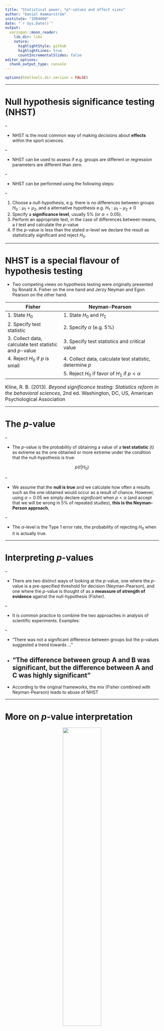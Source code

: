 ```yaml
---
title: "Statistical power, *p*-values and effect sizes"
author: "Daniel Hammarström"
institute: "IDR4000"
date: "`r Sys.Date()`"
output:
  xaringan::moon_reader:
    lib_dir: libs
    nature:
      highlightStyle: github
      highlightLines: true
      countIncrementalSlides: false
editor_options: 
  chunk_output_type: console
---
```


```r
options(htmltools.dir.version = FALSE)
```

---

# Null hypothesis significance testing (NHST)

--

- NHST is the most common way of making *decisions* about **effects** within the sport sciences.

--

- NHST can be used to assess if e.g. groups are different or regression parameters are different than zero.

--

- NHST can be performed using the following steps:

--

1. Choose a *null*-hypothesis, e.g. there is no differences between groups $H_0:\mu_1 = \mu_2$, and a alternative hypothesis e.g. $H_1:\mu_1 - \mu_2 \neq 0$
2. Specify a **significance level**, usually 5% (or $\alpha=0.05$).
3. Perform an appropriate test, in the case of differences between means, a *t* test and calculate the $p$-value 
4. If the $p$-value is less than the stated $\alpha$-level we declare the result as statistically significant and reject $H_0$.

---

# NHST is a special flavour of hypothesis testing

- Two competing views on hypothesis testing were originally presented by Ronald A. Fisher on the one hand and Jerzy Neyman and Egon Pearson on the other hand.


|Fisher     |Neyman-Pearson     |
|-----------|-------------------|
|1. State $H_0$ | 1. State $H_0$ and $H_1$                                              |  
|2. Specify test statistic  | 2. Specify $\alpha$ (e.g. 5%)   |                            
|3. Collect data, calculate test statistic and $p$-value | 3. Specify test statistics and critical value            |       
|4. Reject $H_0$ if $p$ is small | 4. Collect data, calculate test statistic, determine $p$  |
|   | 5. Reject $H_0$ if favor of $H_1$ if $p < \alpha$|


<font size = "3">
Kline, R. B. (2013). *Beyond significance testing: Statistics reform in the behavioral sciences*, 2nd ed. Washington, DC, US, American Psychological Association
</font>

---

# The $p$-value

--

- The $p$-value is the probability of obtaining a value of a **test statistic** (t) as extreme as the one obtained or more extreme under the condition that the null-hypothesis is true:

$$p(t|H_0)$$

--

- We assume that the **null is true** and we calculate how often a results such as the one obtained would occur as a result of chance. However, using $\alpha = 0.05$ we simply declare *significant* when $p<\alpha$ (and accept that we will be wrong in 5% of repeated studies), **this is the Neyman-Person approach**, 

--

- The $\alpha$-level is the Type 1 error rate, the probability of rejecting $H_0$ when it is actually true.

---

# Interpreting $p$-values

--

- There are two distinct ways of looking at the $p$-value, one where the $p$-value is a pre-specified threshold for decision (Neyman-Pearson), and one where the $p$-value is thought of as a **meassure of strength of evidence** against the null-hypothesis (Fisher).

--

- It is common practice to combine the two approaches in analysis of scientific experiments. Examples:

--

  * "There was not a significant difference between groups but the p-values suggested a trend towards ..."
  * "The difference between group A and B was significant, but the difference between A and C was highly significant"
--

- According to the original frameworks, the mix (Fisher combined with Neyman-Pearson) leads to abuse of NHST

---

# More on *p*-value interpretation
<center>
<img src=https://wp-media.patheos.com/blogs/sites/617/2017/10/pvaluepumpkin.jpg width = 50%>
</center>
<font size = 3>Twitter: @AcademicsSay</font>


---

# Statistical power

--
- Neyman and Pearson extended Fishers hypothesis testing procedure with the concept of power.
--

- An alternative hypothesis can be stated for a specific value of e.g. a difference $H_1: \mu_1-\mu_2 = 5$
--

- Using this alternative hypothesis we can calculate the statistical power: The probability of **rejecting** $H_0$ if the alternative hypothesis is true. 
--

- The probability of failing to reject $H_0$ if $H_1$ is true is the Type 2 error rate $\beta$.
--

- Statistical power is therefore: $1-\beta$.

---
# Errors in NHST

- There are two scenarios where we make mistakes, by rejecting $H_0$ when it is actually true and not rejecting $H_0$ when it is false.


|              | Accept H<sub>0</sub> | Reject H<sub>0</sub> |
|--------------|--------------|--------------|
|**H<sub>0</sub> is true** |Correct!      |Type I error  |
|**H<sub>0</sub> is false**|Type II error |Correct!      |

---

# Error rates in NHST

- We usually specify the level of Type I errors to 5%
--

- Another convention is to specify the power to 80%, this means that the risk of **failing to reject** $H_0$ when $H_0$ is **false** is 20%.
--

- These levels are chosen by tradition(!), but a well designed study is planned using well thought through Type I and II error rates.
--

- In the case of $\alpha = 0.05$ and $\beta=0.2$, Cohen (1988) pointed out that this can be thought of as Type I errors being a mistake four times more serious than Type II errors. 

$$\frac{0.20}{0.05} = 4$$
--

- Rates could be adjusted to represent the relative seriousness of respective errors.

---

# The $\alpha$-error and statistical power are related

```r
library(pwr); library(tidyverse)

results <- data.frame(sig.level = seq(from = 0.001, to = 0.3, by = 0.001), 
                      power = NA)


for(i in 1:nrow(results)) {
        
        pt <- pwr.t.test(n = 20, d = 0.5, 
                         sig.level = results[i,1], type = "two.sample", 
                         alternative = "two.sided")
        
        results[i,2] <- pt$power
       
}

results %>%
        ggplot(aes(sig.level, power)) + geom_line() + 
        xlab(expression(alpha)) + 
        ylab(expression(1-beta)) +
        theme_classic() + 
        annotate("text", x = 0.15, y = 0.35, label = "n = 20 \n effect-size = 0.5")
```

---

# Error rates in NHST, an example

--

- If a study tries to determine if a novel treatment with no known side-effects should be implemented, **failure to detect a difference** compared to placebo when **there is a difference** (Type II error) would be more serious than to detect a difference that is not true (Type I error).

--

- In this case error rates could be adjusted to reflect this, decrease possibility Type II errors by increasing the possibility of Type I errors.

---

# Power analysis in NHST

- When planning a study within human exercise physiology, we want to know *how many participants to recruit. *

--

- This is a question of **cost** as more participants means **more work**

--

- It is a question of **ethics** as more participants means that more people are subjected to risk/discomfort. 

--

- We aim to recruit as many participants as is necessary to answer our question.

--

- We state our $H_0$ and $H_1$ (according to the Neyman-Pearson tradition).

--

- The $H_1$ has a special function, this can be seen as the smallest meaningful difference between conditions under study, the difference we want to be able to detect.

--

- When we have specified $H_1$ we can perform power analysis and **sample size estimation**.

---

# Power analysis, an example

- We want to compare the muscle mass gains as a result of two resistance training protocols.

--

- A 1 kg difference in lean mass increases is considered a meaningful difference after 12 weeks of training.

--

- The standard deviation from previous studies is used to estimate the expected variation in responses to 12 weeks of resistance training.  

--

- We plan to perform our experiment with equal sized groups and assume they will have the same variation ( $\sigma = 2.5$ ).

--

- To calculate the required sample size we first must calculate a standardized effect size, also known as Cohen's $d$. 

--

- We can standardize our "effect size" of 1 kg by dividing by the SD.
$$d = \frac{1}{2.5}= 0.4$$
---
# Effect sizes

- The effect size is the primary aim of an experiment, we wish to know the difference, correlation, regression coefficient, percentage change... 

--

- The effect size can be standardized (e.g. divided by the standard deviation or calculated as e.g. a correlation).


---

# Power analysis, an example cont.

--

- We must specify $\alpha$ and $1-\beta$ to calculate the required sample size, let's say that the Type I error is four times more serious than the Type II error, and that we would accept to be wrong in rejecting $H_0$ at a rate of 5%.

$$\alpha=0.05, \beta=0.2, d = 0.4$$
--


```r
power <- pwr.t.test(d = 0.4, power = 0.8,
                         sig.level = 0.05, type = "two.sample", 
                         alternative = "two.sided")
```


- Given these specifics we would require `r ceiling(power$n)` in each group to be able to show a meaningful difference with the power set to 80%.

--

- This is a **big study** what if we examine the smallest difference we can detect using a set sample size

--

---

# Mean difference between groups vs. number of participants per group

```r

results <- data.frame(n = seq(from = 8, to = 100, by = 1), 
                      d = NA)


for(i in 1:nrow(results)) {
        
        pt <- pwr.t.test(n = results[i,1], power = 0.8, 
                         sig.level = 0.05, type = "two.sample", 
                         alternative = "two.sided")
        
        results[i,2] <- pt$d
        

}



results %>%
        mutate(kg = d*2.5) %>%
        ggplot(aes(n, kg)) + geom_line() + 
        xlab("Number of participants\nper group") +
        ylab("Mean difference between\n groups (kg)") + 
        theme_classic()

```

---

# Power analysis

Statistical power is influenced by:


- The $\alpha$ level

--

- The direction of the hypothesis (negative, positive or both ways different from $H_0$)

--

- Experimental design (within- or between-participants)

--

- The statistical test

--

- Reliability of test scores

---
# Power analysis in R

--

- The `pwr` package can be used to calculate sample size, power, effect sizes or $\alpha$-levels.

--

- The relationship between these values can be used to calculate one unknown. 

--

- We simply must "guess" values for some of the values using data from previous studies


```r
pwr.t.test(power = 0.8, 
           d = 0.4,
           sig.level = 0.05, 
           type = "two.sample",
           alternative = "two.sided")
```

---

# Critique of NHST

--

- NHST with $p$-values tend to create an "either-or" situation, gives no answer about the size of an effect

--

- Test statistics are related to sample size, small effects can be detected using big sample sizes

--

- Built into the NHST framework is the acceptance of a proportion of tests being false positive, the likelihood of getting false positives increases with the number of tests.

---


# Statistical significance and clinical significance

--

Large sample sizes can make small effect sizes statistically significant. Example, Lee, I-Min et al (2010):  

--

- Objective: To examine the association of different amounts of physical activity with long-term weight changes among women consuming a usual diet.

--

- Design: Prospective cohort study, following 34,079 healthy, US women (mean age, 54.2 years) from 1992–2007. At baseline, 36-, 72-, 96-, 120-, 144- and 156-months’ follow-up, women reported their physical activity and body weight.

--

- Results: Women gained a mean of 2.6 kg throughout the study.

|Comparison |Mean difference |*p*-value|
|-----------|----------------|---------|
|7.5 - <21 MET vs. $\geq$ 21 MET | 0.11 kg | 0.003|
|< 7.5 MET vs. $\geq$ 21 MET |0.12 kg | 0.002| 



---

# Results 

```r
knitr::include_graphics("img/weightgain.jpg")

```


<font size = "3">
*Lee, I-Min et al. "Physical Activity and Weight Gain Prevention" JAMA: the journal of the American Medical Association 303.12 (2010): 1173–1179. PMC. Web. 24 Sept. 2018.
</font>
---

# Making the wrong decision 5% of the time

--

- Given that NHST accepts mistakes at a rate of $\alpha$, e.g. every $\frac{1}{\alpha_{0.05}}=20^{th}$ test result will be false. 

--

- The Neyman-Pearson approach is to only do NHST with an pre-specified $\alpha$-level

--

- One must also avoid making up hypotheses after the test.

--

- If you do multiple tests, family-wise corrections can be made, e.g. the Bonferroni correction:

$$\alpha_{Bonferroni}=\frac{\alpha}{n~tests}$$
--

- For statistical significance to be reached, the $\alpha_{Bonferroni}$ threshold must be reached.

---

# Summary

--

- The $p$-value is the probability of the observed test result (or a more extreme) when the null hypothesis $(H_0)$ is true

--

- $p$-values can be seen as a threshold for decision about $H_0$, or the degree of evidence against $H_0$.

--

- As $p$-values are related to sample size, null-hypothesis testing should be performed in studies where sample sizes are selected based on a power analysis. 

-- 










